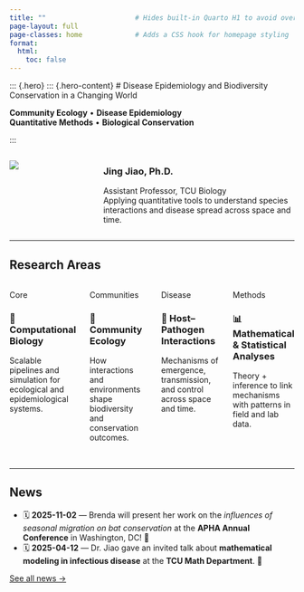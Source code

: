 ```yaml
---
title: ""                      # Hides built-in Quarto H1 to avoid overlap
page-layout: full
page-classes: home             # Adds a CSS hook for homepage styling
format:
  html:
    toc: false
---
```


<style>
.card-grid {
  display: grid;
  grid-template-columns: repeat(4, 1fr);
  gap: 1.5rem;
  margin: 2rem 0;
}

@media (max-width: 768px) {
  .card-grid {
    grid-template-columns: 1fr;
  }
}
</style>

<!-- Hero banner with research plot background -->
<!-- Hero banner -->
::: {.hero}
::: {.hero-content}
# Disease Epidemiology and Biodiversity Conservation in a Changing World

::: {.hero-tags}
**Community Ecology** • **Disease Epidemiology**  
**Quantitative Methods** • **Biological Conservation**
:::
:::

<!-- Title + profile -->
::: {.columns}
::: {.column width="30%"}
![](images/jing.jpg){.lab-photo}
:::

::: {.column width="70%"}
### Jing Jiao, Ph.D.
<span class="small-muted">Assistant Professor, TCU Biology</span>  
<span class="small-muted">Applying quantitative tools to understand species interactions and disease spread across space and time. </span>
:::
:::

---

## Research Areas

<div class="card-grid">

<div class="card">
  <span class="badge-soft">Core</span>
  <h3>🧬 Computational Biology</h3>
  <p>Scalable pipelines and simulation for ecological and epidemiological systems.</p>
</div>

<div class="card">
  <span class="badge-soft">Communities</span>
  <h3>🌿 Community Ecology</h3>
  <p>How interactions and environments shape biodiversity and conservation outcomes.</p>
</div>

<div class="card">
  <span class="badge-soft">Disease</span>
  <h3>🧫 Host–Pathogen Interactions</h3>
  <p>Mechanisms of emergence, transmission, and control across space and time.</p>
</div>

<div class="card">
  <span class="badge-soft">Methods</span>
  <h3>📊 Mathematical & Statistical Analyses</h3>
  <p>Theory + inference to link mechanisms with patterns in field and lab data.</p>
</div>

</div>

---

## News

- 🗓 **2025-11-02** — Brenda will present her work on the *influences of seasonal migration on bat conservation* at the **APHA Annual Conference** in Washington, DC! 🎉  
- 🗓 **2025-04-12** — Dr. Jiao gave an invited talk about **mathematical modeling in infectious disease** at the **TCU Math Department**. 👏

[See all news →](news.qmd)
